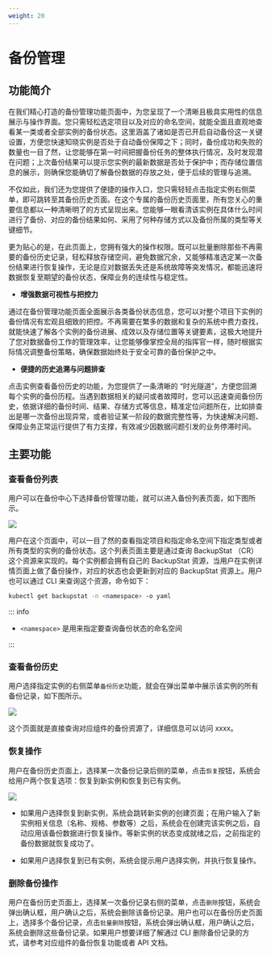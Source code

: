 ```yaml
---
weight: 20
---
```


# 备份管理

## 功能简介

在我们精心打造的备份管理功能页面中，为您呈现了一个清晰且极具实用性的信息展示与操作界面。您只需轻松选定项目以及对应的命名空间，就能全面且直观地查看某一类或者全部实例的备份状态。这里涵盖了诸如是否已开启自动备份这一关键设置，方便您快速知晓实例是否处于自动备份保障之下；同时，备份成功和失败的数量也一目了然，让您能够在第一时间把握备份任务的整体执行情况，及时发现潜在问题；上次备份结果可以提示您实例的最新数据是否处于保护中；而存储位置信息的展示，则确保您能确切了解备份数据的存放之处，便于后续的管理与追溯。

不仅如此，我们还为您提供了便捷的操作入口，您只需轻轻点击指定实例右侧菜单，即可跳转至其备份历史页面。在这个专属的备份历史页面里，所有您关心的重要信息都以一种清晰明了的方式呈现出来。您能够一眼看清该实例在具体什么时间进行了备份、对应的备份结果如何、采用了何种存储方式以及备份所属的类型等关键细节。

更为贴心的是，在此页面上，您拥有强大的操作权限。既可以批量删除那些不再需要的备份历史记录，轻松释放存储空间，避免数据冗余，又能够精准选定某一次备份结果进行恢复操作，无论是应对数据丢失还是系统故障等突发情况，都能迅速将数据恢复至期望的备份状态，保障业务的连续性与稳定性。

- **增强数据可视性与把控力**

通过在备份管理功能页面全面展示各类备份状态信息，您可以对整个项目下实例的备份情况有宏观且细致的把控。不再需要在繁多的数据和复杂的系统中费力查找，就能快速了解各个实例的备份进展、成效以及存储位置等关键要素，这极大地提升了您对数据备份工作的管理效率，让您能够像掌控全局的指挥官一样，随时根据实际情况调整备份策略，确保数据始终处于安全可靠的备份保护之中。

- **便捷的历史追溯与问题排查**

点击实例查看备份历史的功能，为您提供了一条清晰的 “时光隧道”，方便您回溯每个实例的备份历程。当遇到数据相关的疑问或者故障时，您可以迅速查阅备份历史，依据详细的备份时间、结果、存储方式等信息，精准定位问题所在，比如排查出是哪一次备份出现异常，或者验证某一阶段的数据完整性等，为快速解决问题、保障业务正常运行提供了有力支撑，有效减少因数据问题引发的业务停滞时间。


## 主要功能

### 查看备份列表

用户可以在备份中心下选择备份管理功能，就可以进入备份列表页面，如下图所示。

![](./assets/backup-list.png)

用户在这个页面中，可以一目了然的查看指定项目和指定命名空间下指定类型或者所有类型的实例的备份状态。这个列表页面主要是通过查询 BackupStat （CR） 这个资源来实现的。每个实例都会拥有自己的 BackupStat 资源，当用户在实例详情页面上做了备份操作，对应的状态也会更新到对应的 BackupStat 资源上。用户也可以通过 CLI 来查询这个资源，命令如下：

```bash
kubectl get backupstat -n <namespace> -o yaml
```
::: info

- `<namespace>` 是用来指定要查询备份状态的命名空间

:::

### 查看备份历史

用户选择指定实例的右侧菜单`备份历史`功能，就会在弹出菜单中展示该实例的所有备份记录，如下图所示。

![](./assets/backup-history.png)

这个页面就是直接查询对应组件的备份资源了，详细信息可以访问 xxxx。

### 恢复操作

用户在备份历史页面上，选择某一次备份记录后侧的菜单，点击`恢复`按钮，系统会给用户两个恢复选项：恢复到新实例和恢复到已有实例。

![](./assets/restore-from-backup-history.png)

- 如果用户选择恢复到新实例，系统会跳转新实例的创建页面；在用户输入了新实例相关信息（名称、规格、参数等）之后，系统会在创建完该实例之后，自动应用该备份数据进行恢复操作。等新实例的状态变成就绪之后，之前指定的备份数据就恢复成功了。

- 如果用户选择恢复到已有实例，系统会提示用户选择实例，并执行恢复操作。

### 删除备份操作

用户在备份历史页面上，选择某一次备份记录右侧的菜单，点击`删除`按钮，系统会弹出确认框，用户确认之后，系统会删除该备份记录。用户也可以在备份历史页面上，选择多个备份记录，点击`批量删除`按钮，系统会弹出确认框，用户确认之后，系统会删除这些备份记录。如果用户想要详细了解通过 CLI 删除备份记录的方式，请参考对应组件的备份恢复功能或者 API 文档。


